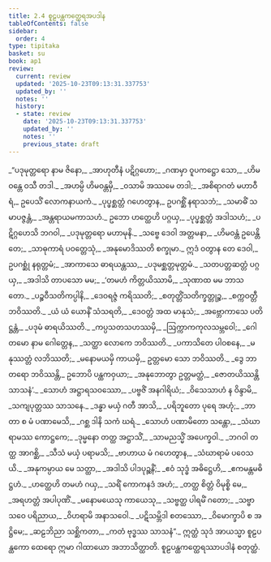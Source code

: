 ```yaml
---
title: 2.4 စူဠပန္ထကတ္ထေရအပဒါန
tableOfContents: false
sidebar:
  order: 4
type: tipitaka
basket: su
book: ap1
review:
  current: review
  updated: '2025-10-23T09:13:31.337753'
  updated_by: ''
  notes: ''
  history:
  - state: review
    date: '2025-10-23T09:13:31.337753'
    updated_by: ''
    notes: ''
    previous_state: draft
---
```



<ReviewStatus review={frontmatter.review} showDetails={true} />

<HypothesisAnnotation frontmatter={frontmatter} />

<DynamicBreadcrumb />

<Division number="35" book="ap1" e="ch" v="20" p="63">

<Paragraph number="736" type="verses" book="ap1">
_“ပဒုမုတ္တရော နာမ ဇိနော,_  
_အာဟုတီနံ ပဋိဂ္ဂဟော;_  
_ဂဏမှာ ဝူပကဋ္ဌော သော,_  
_ဟိမဝန္တေ ဝသီ တဒါ._  

</Paragraph>

</Division>
<Division number="36" book="ap1" e="ch" v="20" p="63">

<Paragraph number="737" type="verses" book="ap1">
_အဟမ္ပိ ဟိမဝန္တမှိ,_  
_ဝသာမိ အဿမေ တဒါ;_  
_အစိရာဂတံ မဟာဝီရံ,_  
ဥပေသိံ လောကနာယကံ._  

</Paragraph>

</Division>
<Division number="37" book="ap1" e="ch" v="20" p="63">

<Paragraph number="738" type="verses" book="ap1">
_ပုပ္ဖစ္ဆတ္တံ ဂဟေတွာန,_  
ဥပဂစ္ဆိံ နရာသဘံ;_  
_သမာဓိံ သမာပဇ္ဇန္တံ,_  
_အန္တရာယမကာသဟံ._  

</Paragraph>

</Division>
<Division number="38" book="ap1" e="ch" v="20" p="63">

<Paragraph number="739" type="verses" book="ap1">
ဥဘော ဟတ္ထေဟိ ပဂ္ဂယှ,_  
_ပုပ္ဖစ္ဆတ္တံ အဒါသဟံ;_  
_ပဋိဂ္ဂဟေသိ ဘဂဝါ,_  
_ပဒုမုတ္တရော မဟာမုနိ._  

</Paragraph>

</Division>
<Division number="39" book="ap1" e="ch" v="20" p="63">

<Paragraph number="740" type="verses" book="ap1">
_သဗ္ဗေ ဒေဝါ အတ္တမနာ,_  
_ဟိမဝန္တံ ဥပေန္တိ တေ;_  
_သာဓုကာရံ ပဝတ္တေသုံ,_  
_အနုမောဒိဿတိ စက္ခုမာ._  

</Paragraph>

</Division>
<Division number="40" book="ap1" e="ch" v="20" p="63">

<Paragraph number="741" book="ap1">
ဣဒံ ဝတွာန တေ ဒေဝါ,_  
ဥပဂစ္ဆုံ နရုတ္တမံ;_  
_အာကာသေ ဓာရယန္တဿ,_  
_ပဒုမစ္ဆတ္တမုတ္တမံ._  

</Paragraph>

</Division>
<Division number="41" book="ap1" e="ch" v="20" p="63">

<Paragraph number="742" type="verses" book="ap1">
_သတပတ္တဆတ္တံ ပဂ္ဂယှ,_  
_အဒါသိ တာပသော မမ;_  
_‘တမဟံ ကိတ္တယိဿာမိ,_  
_သုဏာထ မမ ဘာသတော._  

</Paragraph>

</Division>
<Division number="42" book="ap1" e="ch" v="20" p="63">

<Paragraph number="743" type="verses" book="ap1">
_ပဉ္စဝီသတိကပ္ပါနိ,_  
_ဒေဝရဇ္ဇံ ကရိဿတိ;_  
_စတုတ္တိံသတိက္ခတ္တုဉ္စ,_  
_စက္ကဝတ္တီ ဘဝိဿတိ._  

</Paragraph>

</Division>
<Division number="43" book="ap1" e="ch" v="20" p="64">

<Paragraph number="744" type="verses" book="ap1">
_ယံ ယံ ယောနိံ သံသရတိ,_  
_ဒေဝတ္တံ အထ မာနုသံ;_  
_အဗ္ဘောကာသေ ပတိဋ္ဌန္တံ,_  
_ပဒုမံ ဓာရယိဿတိ._  

</Paragraph>

</Division>
<Division number="44" book="ap1" e="ch" v="20" p="64">

<Paragraph number="745" type="verses" book="ap1">
_ကပ္ပသတသဟဿမှိ,_  
_ဩက္ကာကကုလသမ္ဘဝေါ;_  
_ဂေါတမော နာမ ဂေါတ္တေန,_  
_သတ္ထာ လောကေ ဘဝိဿတိ._  

</Paragraph>

</Division>
<Division number="45" book="ap1" e="ch" v="20" p="64">

<Paragraph number="746" type="verses" book="ap1">
_ပကာသိတေ ပါဝစနေ,_  
_မနုဿတ္တံ လဘိဿတိ;_  
_မနောမယမှိ ကာယမှိ,_  
ဥတ္တမော သော ဘဝိဿတိ._  

</Paragraph>

</Division>
<Division number="46" book="ap1" e="ch" v="20" p="64">

<Paragraph number="747" type="verses" book="ap1">
_ဒွေ ဘာတရော ဘဝိဿန္တိ,_  
ဥဘောပိ ပန္ထကဝှယာ;_  
_အနုဘောတွာ ဥတ္တမတ္ထံ,_  
_ဇောတယိဿန္တိ သာသနံ’._  

</Paragraph>

</Division>
<Division number="47" book="ap1" e="ch" v="20" p="64">

<Paragraph number="748" type="verses" book="ap1">
_သောဟံ အဋ္ဌာရသဝဿော,_  
_ပဗ္ဗဇိံ အနဂါရိယံ;_  
_ဝိသေသာဟံ န ဝိန္ဒာမိ,_  
_သကျပုတ္တဿ သာသနေ._  

</Paragraph>

</Division>
<Division number="48" book="ap1" e="ch" v="20" p="64">

<Paragraph number="749" type="verses" book="ap1">
_ဒန္ဓာ မယှံ ဂတီ အာသိ,_  
_ပရိဘူတော ပုရေ အဟုံ;_  
_ဘာတာ စ မံ ပဏာမေသိ,_  
_ဂစ္ဆ ဒါနိ သကံ ဃရံ._  

</Paragraph>

</Division>
<Division number="49" book="ap1" e="ch" v="20" p="64">

<Paragraph number="750" type="verses" book="ap1">
_သောဟံ ပဏာမိတော သန္တော,_  
_သံဃာရာမဿ ကောဋ္ဌကေ;_  
_ဒုမ္မနော တတ္ထ အဋ္ဌာသိံ,_  
_သာမညသ္မိံ အပေက္ခဝါ._  

</Paragraph>

</Division>
<Division number="50" book="ap1" e="ch" v="20" p="64">

<Paragraph number="751" type="verses" book="ap1">
_ဘဂဝါ တတ္ထ အာဂစ္ဆိ,_  
_သီသံ မယှံ ပရာမသိ;_  
_ဗာဟာယ မံ ဂဟေတွာန,_  
_သံဃာရာမံ ပဝေသယိ._  

</Paragraph>

</Division>
<Division number="51" book="ap1" e="ch" v="20" p="64">

<Paragraph number="752" type="verses" book="ap1">
_အနုကမ္ပာယ မေ သတ္ထာ,_  
_အဒါသိ ပါဒပုဉ္ဆနိံ;_  
_ဧဝံ သုဒ္ဓံ အဓိဋ္ဌေဟိ,_  
_ဧကမန္တမဓိဋ္ဌဟံ._  

</Paragraph>

</Division>
<Division number="52" book="ap1" e="ch" v="20" p="64">

<Paragraph number="753" type="verses" book="ap1">
_ဟတ္ထေဟိ တမဟံ ဂယှ,_  
_သရိံ ကောကနဒံ အဟံ;_  
_တတ္ထ စိတ္တံ ဝိမုစ္စိ မေ,_  
_အရဟတ္တံ အပါပုဏိံ._  

</Paragraph>

</Division>
<Division number="53" book="ap1" e="ch" v="20" p="64">

<Paragraph number="754" type="verses" book="ap1">
_မနောမယေသု ကာယေသု,_  
_သဗ္ဗတ္ထ ပါရမိံ ဂတော;_  
_သဗ္ဗာသဝေ ပရိညာယ,_  
_ဝိဟရာမိ အနာသဝေါ._  

</Paragraph>

</Division>
<Division number="54" book="ap1" e="ch" v="20" p="64">

<Paragraph number="755" type="verses" book="ap1">
_ပဋိသမ္ဘိဒါ စတဿော,_  
_ဝိမောက္ခာပိ စ အဋ္ဌိမေ;_  
_ဆဠဘိညာ သစ္ဆိကတာ,_  
_ကတံ ဗုဒ္ဓဿ သာသနံ”._  

</Paragraph>

<Paragraph number="756" book="ap1">
ဣတ္ထံ သုဒံ အာယသ္မာ စူဠပန္ထကော ထေရော ဣမာ ဂါထာယော အဘာသိတ္ထာတိ.

</Paragraph>
</Division>

<Paragraph number="757" type="center" book="ap1">
စူဠပန္ထကတ္ထေရဿာပဒါနံ စတုတ္ထံ.
</Paragraph>